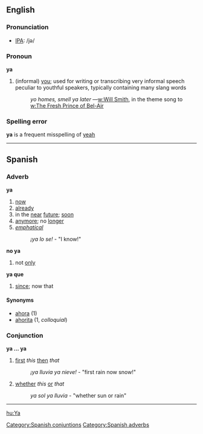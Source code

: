 ==English==
===Pronunciation===
* [[IPA]]: /jə/

===Pronoun===
'''ya'''

# (informal) [[you]]; used for writing or transcribing very informal speech peculiar to youthful speakers, typically containing many slang words
#: ''yo homes, smell ya later'' —[[w:Will Smith]], in the theme song to [[w:The Fresh Prince of Bel-Air]]

===Spelling error===
'''ya''' is a frequent misspelling of [[yeah]]

----

==Spanish==
===Adverb===
'''ya'''
# [[now]]
# [[already]]
# in the [[near]] [[future]]; [[soon]]
# [[anymore]]; no [[longer]]
# ''[[emphatical]]''
#: ''¡ya lo se!'' - "I know!"

'''no ya'''
# not [[only]]

'''ya que'''
# [[since]]; now that

====Synonyms====
*[[ahora]] (1)
*[[ahorita]] (1, ''colloquial'')

=== Conjunction ===
'''ya ... ya'''
# [[first]] ''this'' [[then]] ''that''
#: ''¡ya lluvia ya nieve!'' - "first rain now snow!"
# [[whether]] ''this'' [[or]] ''that''
#: ''ya sol ya lluvia'' - "whether sun or rain"
 
[[Category:Spanish conjuntions]]
[[Category:Spanish adverbs]]
----

[[hu:Ya]]